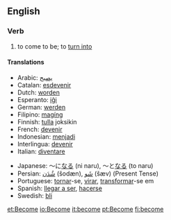 ==English==
=== Verb ===
{{irregverb|'''to become'''
*IPA: /bi'kɔm/
|'''[[becomes]]'''|'''[[became]]'''|'''become'''
:/bi'kɔm/
|'''[[becoming]]'''}}

# to come to be; to [[turn into]]

==== Translations ====
{{top}}
*Arabic: [[يصبح]]
*Catalan: [[esdevenir]]
*Dutch: [[worden]]
*Esperanto: [[iĝi]]
*German: [[werden]]
*Filipino: [[magíng]]
*Finnish: [[tulla]] joksikin
*French: [[devenir]]
*Indonesian: [[jadi|menjadi]]
*Interlingua: [[devenir]]
*Italian: [[diventare]]
{{mid}}
*Japanese: ～に[[なる]] (ni naru), ～と[[なる]] (to naru)
*Persian: [[شُدَن]] (šodæn), [[شَو]] (šæv) (Present Tense)
*Portuguese: [[tornar]]-se, [[virar]], [[transformar]]-se em
*Spanish: [[llegar a ser]], [[hacer]]se
*Swedish: [[bli]]
{{bottom}}

[[et:Become]]
[[io:Become]]
[[it:become]]
[[pt:Become]]
[[fi:become]]